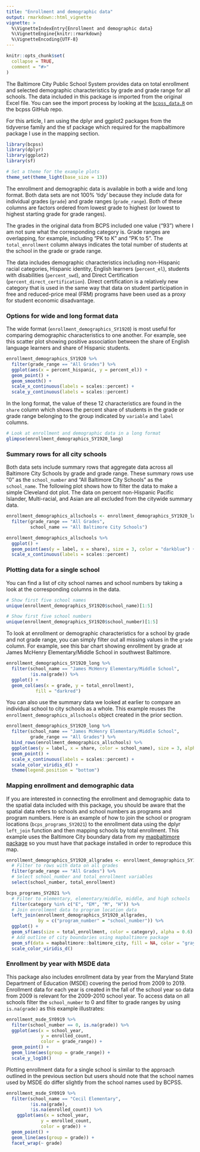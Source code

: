 ```yaml
---
title: "Enrollment and demographic data"
output: rmarkdown::html_vignette
vignette: >
  %\VignetteIndexEntry{Enrollment and demographic data}
  %\VignetteEngine{knitr::rmarkdown}
  %\VignetteEncoding{UTF-8}
---
```


```r
knitr::opts_chunk$set(
  collapse = TRUE,
  comment = "#>"
)
```

The Baltimore City Public School System provides data on total enrollment and selected demographic characteristics by grade and grade range for all schools. The data included in this package is imported from the original Excel file. You can see the import process by looking at the [`bcpss_data.R`](https://github.com/elipousson/bcps/blob/master/data-raw/bcpss_data.R) on the bcpss GitHub repo.

For this article, I am using the dplyr and ggplot2 packages from the tidyverse family and the sf package which required for the mapbaltimore package I use in the mapping section.

```r
library(bcpss)
library(dplyr)
library(ggplot2)
library(sf)

# Set a theme for the example plots
theme_set(theme_light(base_size = 13))
```

The enrollment and demographic data is available in both a wide and long format. Both data sets are not 100% 'tidy' because they include data for individual grades (`grade`) and grade ranges (`grade_range`). Both of these columns are factors ordered from lowest grade to highest (or lowest to highest starting grade for grade ranges).

The grades in the original data from BCPS included one value ("93") where I am not sure what the corresponding category is. Grade ranges are overlapping, for example, including "PK to K" and "PK to 5". The `total_enrollment` column always indicates the total number of students at the school in the grade or grade range.

The data includes demographic characteristics including non-Hispanic racial categories, Hispanic identity, English learners (`percent_el`), students with disabilities (`percent_swd`), and Direct Certification (`percent_direct_certification`). Direct certification is a relatively new category that is used in the same way that data on student participation in free and reduced-price meal (FRM) programs have been used as a proxy for student economic disadvantage.

### Options for wide and long format data

The wide format (`enrollment_demographics_SY1920`) is most useful for comparing demographic characteristics to one another. For example, see this scatter plot showing positive association between the share of English language learners and share of Hispanic students. 

```r
enrollment_demographics_SY1920 %>% 
  filter(grade_range == "All Grades") %>% 
  ggplot(aes(x = percent_hispanic, y = percent_el)) +
  geom_point() +
  geom_smooth() +
  scale_x_continuous(labels = scales::percent) +
  scale_y_continuous(labels = scales::percent)
```

In the long format, the value of these 12 characteristics are found in the `share` column which shows the percent share of students in the grade or grade range belonging to the group indicated by `variable` and `label` columns.

```r
# Look at enrollment and demographic data in a long format
glimpse(enrollment_demographics_SY1920_long)
```

### Summary rows for all city schools

Both data sets include summary rows that aggregate data across all Baltimore City Schools by grade and grade range. These summary rows use "0" as the `school_number` and "All Baltimore City Schools" as the `school_name`. The following plot shows how to filter the data to make a simple Cleveland dot plot. The data on percent non-Hispanic Pacific Islander, Multi-racial, and Asian are all excluded from the citywide summary data.

```r
enrollment_demographics_allschools <- enrollment_demographics_SY1920_long %>%
  filter(grade_range == "All Grades",
         school_name == "All Baltimore City Schools") 

enrollment_demographics_allschools %>% 
  ggplot() +
  geom_point(aes(y = label, x = share), size = 3, color = "darkblue") +
  scale_x_continuous(labels = scales::percent)
```

### Plotting data for a single school

You can find a list of city school names and school numbers by taking a look at the corresponding columns in the data.

```r
# Show first five school names
unique(enrollment_demographics_SY1920$school_name)[1:5]

# Show first five school numbers
unique(enrollment_demographics_SY1920$school_number)[1:5]
```
To look at enrollment or demographic characteristics for a school by grade and not grade range, you can simply filter out all missing values in the `grade` column. For example, see this bar chart showing enrollment by grade at James McHenry Elementary/Middle School in southwest Baltimore.

```r
enrollment_demographics_SY1920_long %>% 
  filter(school_name == "James McHenry Elementary/Middle School",
         !is.na(grade)) %>% 
  ggplot() +
  geom_col(aes(x = grade, y = total_enrollment),
           fill = "darkred")
```

You can also use the summary data we looked at earlier to compare an individual school to city schools as a whole. This example reuses the `enrollment_demographics_allschools` object created in the prior section. 

```r
enrollment_demographics_SY1920_long %>% 
  filter(school_name == "James McHenry Elementary/Middle School",
         grade_range == "All Grades") %>% 
  bind_rows(enrollment_demographics_allschools) %>% 
  ggplot(aes(y = label, x = share, color = school_name), size = 3, alpha = 0.8) +
  geom_point() +
  scale_x_continuous(labels = scales::percent) +
  scale_color_viridis_d() +
  theme(legend.position = "bottom")
```

### Mapping enrollment and demographic data

If you are interested in connecting the enrollment and demographic data to the spatial data included with this package, you should be aware that the spatial data refers to schools and school numbers as programs and program numbers. Here is an example of how to join the school or program locations (`bcps_programs_SY2021`) to the enrollment data using the dplyr `left_join` function and then mapping schools by total enrollment. This example uses the Baltimore City boundary data from my [mapbaltimore package](https://elipousson.github.io/mapbaltimore/) so you must have that package installed in order to reproduce this map.

```r
enrollment_demographics_SY1920_allgrades <- enrollment_demographics_SY1920 %>% 
  # Filter to rows with data on all grades
  filter(grade_range == "All Grades") %>%
  # Select school_number and total_enrollment variables
  select(school_number, total_enrollment)

bcps_programs_SY2021 %>% 
  # Filter to elementary, elementary/middle, middle, and high schools
  filter(category %in% c("E", "EM", "M", "H")) %>% 
  # Join enrollment data to program location data
  left_join(enrollment_demographics_SY1920_allgrades,
            by = c("program_number" = "school_number")) %>% 
  ggplot() +
  geom_sf(aes(size = total_enrollment, color = category), alpha = 0.6) +
  # Add outline of city boundaries using mapbaltimore package
  geom_sf(data = mapbaltimore::baltimore_city, fill = NA, color = "gray80") +
  scale_color_viridis_d()
```

### Enrollment by year with MSDE data

This package also includes enrollment data by year from the Maryland State Department of Education (MSDE) covering the period from 2009 to 2019. Enrollment data for each year is created in the fall of the school year so data from 2009 is relevant for the 2009-2010 school year. To access data on all schools filter the `school_number` to 0 and filter to grade ranges by using `is.na(grade)` as this example illustrates:

```r
enrollment_msde_SY0919 %>% 
  filter(school_number == 0, is.na(grade)) %>% 
  ggplot(aes(x = school_year,
             y = enrolled_count,
             color = grade_range)) +
  geom_point() +
  geom_line(aes(group = grade_range)) +
  scale_y_log10()

```

Plotting enrollment data for a single school is similar to the approach outlined in the previous section but users should note that the school names used by MSDE do differ slightly from the school names used by BCPSS.

```r
enrollment_msde_SY0919 %>% 
  filter(school_name == "Cecil Elementary",
         !is.na(grade),
         !is.na(enrolled_count)) %>%
    ggplot(aes(x = school_year,
             y = enrolled_count,
             color = grade)) +
  geom_point() +
  geom_line(aes(group = grade)) +
  facet_wrap(~ grade)
```



